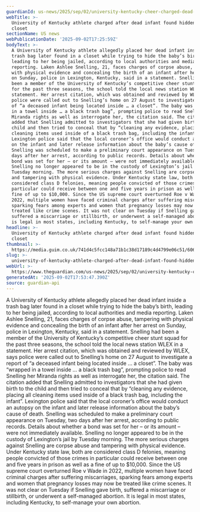 ```yaml
---
guardianId: us-news/2025/sep/02/university-kentucky-cheer-charged-dead-infant-closet
webTitle: >-
  University of Kentucky athlete charged after dead infant found hidden in
  closet
sectionName: US news
webPublicationDate: '2025-09-02T17:25:59Z'
bodyText: >-
  A University of Kentucky athlete allegedly placed her dead infant inside a
  trash bag later found in a closet while trying to hide the baby’s birth,
  leading to her being jailed, according to local authorities and media
  reporting. Laken Ashlee Snelling, 21, faces charges of corpse abuse, tampering
  with physical evidence and concealing the birth of an infant after her arrest
  on Sunday, police in Lexington, Kentucky, said in a statement. Snelling had
  been a member of the University of Kentucky’s competitive cheer stunt squad
  for the past three seasons, the school told the local news station WLEX in a
  statement. Her arrest citation, which was obtained and reviewed by WLEX, says
  police were called out to Snelling’s home on 27 August to investigate a report
  of “a deceased infant being located inside … a closet”. The baby was “wrapped
  in a towel inside … a black trash bag”, prompting police to read Snelling her
  Miranda rights as well as interrogate her, the citation said. The citation
  added that Snelling admitted to investigators that she had given birth to the
  child and then tried to conceal that by “cleaning any evidence, placing all
  cleaning items used inside of a black trash bag, including the infant”.
  Lexington police said that the local coroner’s office would conduct an autopsy
  on the infant and later release information about the baby’s cause of death.
  Snelling was scheduled to make a preliminary court appearance on Tuesday, two
  days after her arrest, according to public records. Details about whether a
  bond was set for her – or its amount – were not immediately available.
  Snelling no longer appeared to be in the custody of Lexington’s jail by
  Tuesday morning. The more serious charges against Snelling are corpse abuse
  and tampering with physical evidence. Under Kentucky state law, both are
  considered class D felonies, meaning people convicted of those crimes in
  particular could receive between one and five years in prison as well as a
  fine of up to $10,000. Since the US supreme court overturned Roe v Wade in
  2022, multiple women have faced criminal charges after suffering miscarriages,
  sparking fears among experts and women that pregnancy losses may now be
  treated like crime scenes. It was not clear on Tuesday if Snelling gave birth,
  suffered a miscarriage or stillbirth, or underwent a self-managed abortion. It
  is legal in most states, including Kentucky, to self-manage your own abortion.
headline: >-
  University of Kentucky athlete charged after dead infant found hidden in
  closet
thumbnail: >-
  https://media.guim.co.uk/741d4c5fcc148a71b1c38d17189c4d4799e06c51/606_0_4561_3648/500.jpg
slug: >-
  university-of-kentucky-athlete-charged-after-dead-infant-found-hidden-in-closet
webUrl: >-
  https://www.theguardian.com/us-news/2025/sep/02/university-kentucky-cheer-charged-dead-infant-closet
generatedAt: '2025-09-02T17:53:47.390Z'
source: guardian-api
---
```

A University of Kentucky athlete allegedly placed her dead infant inside a trash bag later found in a closet while trying to hide the baby’s birth, leading to her being jailed, according to local authorities and media reporting. Laken Ashlee Snelling, 21, faces charges of corpse abuse, tampering with physical evidence and concealing the birth of an infant after her arrest on Sunday, police in Lexington, Kentucky, said in a statement. Snelling had been a member of the University of Kentucky’s competitive cheer stunt squad for the past three seasons, the school told the local news station WLEX in a statement. Her arrest citation, which was obtained and reviewed by WLEX, says police were called out to Snelling’s home on 27 August to investigate a report of “a deceased infant being located inside … a closet”. The baby was “wrapped in a towel inside … a black trash bag”, prompting police to read Snelling her Miranda rights as well as interrogate her, the citation said. The citation added that Snelling admitted to investigators that she had given birth to the child and then tried to conceal that by “cleaning any evidence, placing all cleaning items used inside of a black trash bag, including the infant”. Lexington police said that the local coroner’s office would conduct an autopsy on the infant and later release information about the baby’s cause of death. Snelling was scheduled to make a preliminary court appearance on Tuesday, two days after her arrest, according to public records. Details about whether a bond was set for her – or its amount – were not immediately available. Snelling no longer appeared to be in the custody of Lexington’s jail by Tuesday morning. The more serious charges against Snelling are corpse abuse and tampering with physical evidence. Under Kentucky state law, both are considered class D felonies, meaning people convicted of those crimes in particular could receive between one and five years in prison as well as a fine of up to $10,000. Since the US supreme court overturned Roe v Wade in 2022, multiple women have faced criminal charges after suffering miscarriages, sparking fears among experts and women that pregnancy losses may now be treated like crime scenes. It was not clear on Tuesday if Snelling gave birth, suffered a miscarriage or stillbirth, or underwent a self-managed abortion. It is legal in most states, including Kentucky, to self-manage your own abortion.
